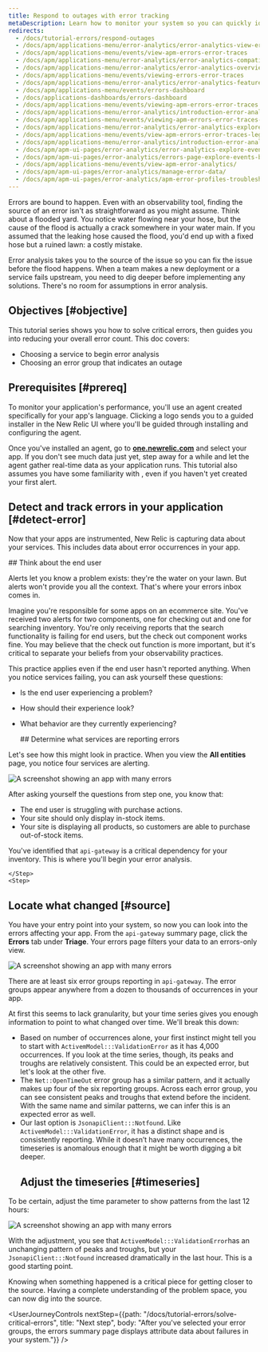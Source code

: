 ```yaml
---
title: Respond to outages with error tracking
metaDescription: Learn how to monitor your system so you can quickly identify and resolve many error occurrences fast. 
redirects:
  - /docs/tutorial-errors/respond-outages
  - /docs/apm/applications-menu/error-analytics/error-analytics-view-error-events
  - /docs/apm/applications-menu/events/view-apm-errors-error-traces
  - /docs/apm/applications-menu/error-analytics/error-analytics-compatibility-requirements
  - /docs/apm/applications-menu/error-analytics/error-analytics-overview-compatibility-requirements
  - /docs/apm/applications-menu/events/viewing-errors-error-traces
  - /docs/apm/applications-menu/error-analytics/error-analytics-features-compatibility-requirements
  - /docs/apm/applications-menu/events/errors-dashboard
  - /docs/applications-dashboards/errors-dashboard
  - /docs/apm/applications-menu/events/viewing-apm-errors-error-traces
  - /docs/apm/applications-menu/error-analytics/introduction-error-analyticss
  - /docs/apm/applications-menu/events/viewing-apm-errors-error-traces-legacy
  - /docs/apm/applications-menu/error-analytics/error-analytics-explore-events-behind-errors
  - /docs/apm/applications-menu/events/view-apm-errors-error-traces-legacy
  - /docs/apm/applications-menu/error-analytics/introduction-error-analytics
  - /docs/apm/apm-ui-pages/error-analytics/error-analytics-explore-events-behind-errors
  - /docs/apm/apm-ui-pages/error-analytics/errors-page-explore-events-behind-errors
  - /docs/apm/applications-menu/events/view-apm-error-analytics/
  - /docs/apm/apm-ui-pages/error-analytics/manage-error-data/
  - /docs/apm/apm-ui-pages/error-analytics/apm-error-profiles-troubleshoot-trends/
---
```






Errors are bound to happen. Even with an observability tool, finding the source of an error isn't as straightforward as you might assume. Think about a flooded yard. You notice water flowing near your hose, but the cause of the flood is actually a crack somewhere in your water main. If you assumed that the leaking hose caused the flood, you'd end up with a fixed hose but a ruined lawn: a costly mistake.  

Error analysis takes you to the source of the issue so you can fix the issue before the flood happens. When a team makes a new deployment or a service fails upstream, you need to dig deeper before implementing any solutions. There's no room for assumptions in error analysis.

## Objectives [#objective]

This tutorial series shows you how to solve critical errors, then guides you into reducing your overall error count. This doc covers:

* Choosing a service to begin error analysis
* Choosing an error group that indicates an outage 

## Prerequisites [#prereq]

To monitor your application's performance, you'll use an agent created specifically for your app's language. Clicking a logo sends you to a guided installer in the New Relic UI where you'll be guided through installing and configuring the agent.

<TechTileGrid>
  
  <TechTile
    name="Go agent"
    icon="logo-go"
    to="https://one.newrelic.com/nr1-core?state=985d4005-ba90-a8c7-1da1-2af34539b03b"
  />

  <TechTile
    name="Java agent"
    icon="logo-java"
    to="https://one.newrelic.com/nr1-core?state=80d18bcb-4919-1fcb-2b77-9406838eb916"
  />

  <TechTile
    name=".NET agent"
    icon="logo-dotnet"
    to="https://one.newrelic.com/nr1-core?state=30e93090-6dfa-6b70-8e75-472f54414355"
  />

  <TechTile
    name="Node.js agent"
    icon="logo-nodejs"
    to="https://one.newrelic.com/marketplace/install-data-source?state=be2e62fa-cc3b-c428-27c4-8d662c9e80a1"
  />

  <TechTile
    name="PHP agent"
    icon="logo-php"
    to="https://one.newrelic.com/nr1-core?state=aa633b41-72d4-009c-3abf-55dcf64894fe"
  />

  <TechTile
    name="Python agent"
    icon="logo-python"
    to="https://one.newrelic.com/nr1-core?state=20fda75b-58fb-a92a-f9e1-7b052035c6e8"
  />

  <TechTile
    name="Ruby agent"
    icon="logo-ruby"
    to="https://one.newrelic.com/nr1-core?state=d69143ab-605c-579b-25bf-cc6e5fee5b80"
  />

</TechTileGrid>

Once you've installed an agent, go to **[one.newrelic.com](https://one.newrelic.com/nr1-core?filters=(domain%3D'APM'ANDtype%3D'APPLICATION'))** and select your app. If you don't see much data just yet, step away for a while and let the agent gather real-time data as your application runs. This tutorial also assumes you have some familiarity with <InlinePopover type="alertsTutorial" />, even if you haven't yet created your first alert. 

## Detect and track errors in your application [#detect-error]

Now that your apps are instrumented, New Relic is capturing data about your services. This includes data about error occurrences in your app. 

<Steps>
    <Step>
        ## Think about the end user

Alerts let you know a problem exists: they're the water on your lawn. But alerts won't provide you all the context. That's where your errors inbox comes in. 

Imagine you're responsible for some apps on an ecommerce site. You've received two alerts for two components, one for checking out and one for searching inventory. You're only receiving reports that the search functionality is failing for end users, but the check out component works fine. You may believe that the check out function is more important, but it's critical to separate your beliefs from your observability practices. 

This practice applies even if the end user hasn't reported anything. When you notice services failing, you can ask yourself these questions:

* Is the end user experiencing a problem? 
* How should their experience look?
* What behavior are they currently experiencing?

    </Step>
    <Step>
        ## Determine what services are reporting errors

Let's see how this might look in practice. When you view the **All entities** page, you notice four services are alerting.

<img
title="Overview errors affecting your services"
alt="A screenshot showing an app with many errors"
src={allEntitiesView}
/>

After asking yourself the questions from step one, you know that: 

* The end user is struggling with purchase actions.
* Your site should only display in-stock items.
* Your site is displaying all products, so customers are able to purchase out-of-stock items.

You've identified that `api-gateway` is a critical dependency for your inventory. This is where you'll begin your error analysis. 

    </Step>
    <Step>

## Locate what changed [#source] 

You have your entry point into your system, so now you can look into the errors affecting your app. From the `api-gateway` summary page, click the **Errors** tab under **Triage**. Your errors page filters your data to an errors-only view. 

<img
title="Overview errors affecting your services"
alt="A screenshot showing an app with many errors"
src={apmErrorsInboxPage}
/>

There are at least six error groups reporting in `api-gateway`. The error groups appear anywhere from a dozen to thousands of occurrences in your app.

At first this seems to lack granularity, but your time series gives you enough information to point to what changed over time. We'll break this down:

* Based on number of occurrences alone, your first instinct might tell you to start with `ActivemModel:::ValidationError` as it has 4,000 occurrences. If you look at the time series, though, its peaks and troughs are relatively consistent. This could be an expected error, but let's look at the other five. 
* The `Net::OpenTimeOut` error group has a similar pattern, and it actually makes up four of the six reporting groups. Across each error group, you can see consistent peaks and troughs that extend before the incident. With the same name and similar patterns, we can infer this is an expected error as well.
* Our last option is `JsonapiClient:::Notfound`. Like `ActivemModel:::ValidationError`, it has a distinct shape and is consistently reporting. While it doesn’t have many occurrences, the timeseries is anomalous enough that it might be worth digging a bit deeper. 
    </Step>
    <Step>
    ## Adjust the timeseries [#timeseries]

To be certain, adjust the time parameter to show patterns from the last 12 hours:

<img
title="Overview errors affecting your services"
alt="A screenshot showing an app with many errors"
src={apmErrorsAnomaly}
/>

With the adjustment, you see that `ActivemModel:::ValidationError`has an unchanging pattern of peaks and troughs, but your  `JsonapiClient:::Notfound` increased dramatically in the last hour. This is a good starting point. 

Knowing when something happened is a critical piece for getting closer to the source. Having a complete understanding of the problem space, you can now dig into the source. 
</Step>
</Steps>

<UserJourneyControls
    nextStep={{path: "/docs/tutorial-errors/solve-critical-errors", title: "Next step", body: "After you've selected your error groups, the errors summary page displays attribute data about failures in your system."}}
/>
